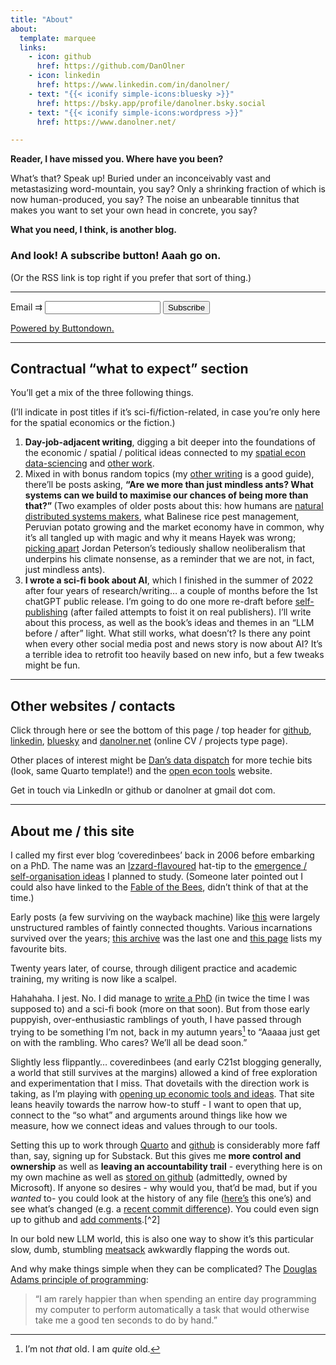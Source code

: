 ```yaml
---
title: "About"
about:
  template: marquee
  links:
    - icon: github
      href: https://github.com/DanOlner
    - icon: linkedin
      href: https://www.linkedin.com/in/danolner/
    - text: "{{< iconify simple-icons:bluesky >}}"
      href: https://bsky.app/profile/danolner.bsky.social
    - text: "{{< iconify simple-icons:wordpress >}}"
      href: https://www.danolner.net/

---
```


**Reader, I have missed you. Where have you been?** 

What’s that? Speak up! Buried under an inconceivably vast and metastasizing word-mountain, you say? Only a shrinking fraction of which is now human-produced, you say? The noise an unbearable tinnitus that makes you want to set your own head in concrete, you say?

**What you need, I think, is another blog.** 

### And look! A subscribe button! Aaah go on. 

(Or the RSS link is top right if you prefer that sort of thing.)

----


<form
  action="
          https://buttondown.com/api/emails/embed-subscribe/danolner
         "
  method="post"
  class="form-label mt-4"
>
  <label for="email">Email ⇉</label>
  <input type="email" name="email" placeholder="" class="form-control" id="exampleInputEmail1"  />
  <input type="hidden" value="1" name="embed" />
  <input type="submit" value="Subscribe" class="btn btn-primary" />
  <p>
    <a href="https://buttondown.com" target="_blank">
      Powered by Buttondown.
    </a>
  </p>
</form>



----

## Contractual "what to expect" section

You'll get a mix of the three following things. 

(I'll indicate in post titles if it's sci-fi/fiction-related, in case you're only here for the spatial economics or the fiction.)

1. **Day-job-adjacent writing**, digging a bit deeper into the foundations of the economic / spatial / political ideas connected to my [spatial econ data-sciencing](https://danolner.github.io/) and [other work](https://www.danolner.net/).
2. Mixed in with bonus random topics (my [other writing](https://www.danolner.net/#writing-anchor) is a good guide), there'll be posts asking, **"Are we more than just mindless ants? What systems can we build to maximise our chances of being more than that?" **(Two examples of older posts about this: how humans are [natural distributed systems makers](https://coveredinbees.org.archived.website/3adaptivelandscapes.html), what Balinese rice pest management, Peruvian potato growing and the market economy have in common, why it’s all tangled up with magic and why it means Hayek was wrong; [picking apart](https://www.danolner.net/2022/08/jordan-petersons-zombie-climate-ideas) Jordan Peterson's tediously shallow neoliberalism that underpins his climate nonsense, as a reminder that we are not, in fact, just mindless ants).
3. **I wrote a sci-fi book about AI**, which I finished in the summer of 2022 after four years of research/writing... a couple of months before the 1st chatGPT public release. I'm going to do one more re-draft before [self-publishing](https://www.reddit.com/r/selfpublish/) (after failed attempts to foist it on real publishers). I'll write about this process, as well as the book's ideas and themes in an "LLM before / after" light. What still works, what doesn't? Is there any point when every other social media post and news story is now about AI? It's a terrible idea to retrofit too heavily based on new info, but a few tweaks might be fun.

----

## Other websites / contacts

Click through here or see the bottom of this page / top header for [github](https://github.com/DanOlner), [linkedin](https://www.linkedin.com/in/danolner/), [bluesky](https://bsky.app/profile/danolner.bsky.social) and [danolner.net](https://www.danolner.net/) (online CV / projects type page).

Other places of interest might be [Dan's data dispatch](https://danolner.github.io/) for more techie bits (look, same Quarto template!) and the [open econ tools](https://danolner.github.io/RegionalEconomicTools/) website.

Get in touch via LinkedIn or github or danolner at gmail dot com.

----

## About me / this site

I called my first ever blog 'coveredinbees' back in 2006 before embarking on a PhD. The name was an [Izzard-flavoured](https://www.youtube.com/watch?v=CYuvLSFFalo) hat-tip to the [emergence / self-organisation ideas](https://coveredinbees.org.archived.website/node/391.html) I planned to study. (Someone later pointed out I could also have linked to the [Fable of the Bees](https://en.wikipedia.org/wiki/The_Fable_of_the_Bees), didn't think of that at the time.)

Early posts (a few surviving on the wayback machine) like [this](queenyandthetanners2006.html) were largely unstructured rambles of faintly connected thoughts. Various incarnations survived over the years; [this archive](https://coveredinbees.org.archived.website/) was the last one and [this page](https://www.danolner.net/#writing-anchor) lists my favourite bits.

Twenty years later, of course, through diligent practice and academic training, my writing is now like a scalpel. 

Hahahaha. I jest. No. I did manage to [write a PhD](https://github.com/DanOlner/PhD-thesis-n-code) (in twice the time I was supposed to) and a sci-fi book (more on that soon). But from those early puppyish, over-enthusiastic ramblings of youth, I have passed through trying to be something I'm not, back in my autumn years[^1] to "Aaaaa just get on with the rambling. Who cares? We'll all be dead soon."

Slightly less flippantly... coveredinbees (and early C21st blogging generally, a world that still survives at the margins) allowed a kind of free exploration and experimentation that I miss. That dovetails with the direction work is taking, as I'm playing with [opening up economic tools and ideas](https://danolner.github.io/RegionalEconomicTools/). That site leans heavily towards the narrow how-to stuff - I want to open that up, connect to the "so what" and arguments around things like how we measure, how we connect ideas and values through to our tools. 

Setting this up to work through [Quarto](https://quarto.org/) and [github](https://github.com/DanOlner/coveredinbees) is considerably more faff than, say, signing up for Substack. But this gives me **more control and ownership** as well as **leaving an accountability trail** - everything here is on my own machine as well as [stored on github](https://github.com/DanOlner/coveredinbees) (admittedly, owned by Microsoft). If anyone so desires - why would you, that'd be mad, but if you *wanted* to- you could look at the history of any file ([here's](https://github.com/DanOlner/coveredinbees/commits/master/posts/why_sfd/index.qmd) this one's) and see what's changed (e.g. a [recent commit difference](https://github.com/DanOlner/coveredinbees/commit/78788d0ca8ecbc5e46305a3849a196bf17e16165#diff-b4ac3c529b00f3e9f57376c3dd67f1700d6c2c70e2f62874c67ae7307faf0dae)). You could even sign up to github and [add comments](https://github.com/DanOlner/coveredinbees/issues/new?permalink=https%3A%2F%2Fgithub.com%2FDanOlner%2Fcoveredinbees%2Fblob%2F4426c86ade5bd504d01a72e2ab3df02becc26a5d%2Fposts%2Fwhy_sfd%2Findex.qmd%23L1).[^2]

In our bold new LLM world, this is also one way to show it's this particular slow, dumb, stumbling [meatsack](https://www.youtube.com/watch?v=T6JFTmQCFHg) awkwardly flapping the words out.

And why make things simple when they can be complicated? The [Douglas Adams principle of programming](https://www.reddit.com/r/quotes/comments/btuvib/i_am_rarely_happier_than_when_spending_an_entire):

> "I am rarely happier than when spending an entire day programming my computer to perform automatically a task that would otherwise take me a good ten seconds to do by hand."


[^1]: I'm not *that* old. I am *quite* old.
